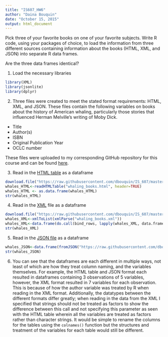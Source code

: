 ```yaml
---
title: "IS607_HW6"
author: "Daina Bouquin"
date: "October 15, 2015"
output: html_document
---
```


Pick three of your favorite books on one of your favorite subjects. Write R code, using your packages of choice, to load the information from three different sources containing information about the books (HTML, XML, and JSON) into separate R data frames.  

Are the three data frames identical?

1. Load the necessary libraries
```r
library(XML)
library(jsonlite)
library(dplyr)
```

2. Three files were created to meet the stated format requirements: HTML, XML, and JSON. These files contain the following variables on books about the history of American whaling, particularly those stories that influenced Herman Melville's writing of Moby Dick.  
  
* Title
* Author(s)
* ISBN
* Original Publication Year
* OCLC number
  
These files were uploaded to my corresponding GitHub repository for this course and can be found [here](https://github.com/dbouquin/IS_607).

3. Read in the [HTML table](https://raw.githubusercontent.com/dbouquin/IS_607/master/whaling_books.html) as a dataframe
```r
download.file("https://raw.githubusercontent.com/dbouquin/IS_607/master/whaling_books.html","whaling_books.html", method="curl")
whales_HTML<-readHTMLTable("whaling_books.html", header=TRUE)
whales_HTML <- as.data.frame(whales_HTML)
str(whales_HTML)
```

4. Read in the [XML](https://raw.githubusercontent.com/dbouquin/IS_607/master/whaling_books.xml","whaling_books.xml) file as a dataframe
```r
download.file("https://raw.githubusercontent.com/dbouquin/IS_607/master/whaling_books.xml","whaling_books.xml", method="curl")
whales_XML<-xmlToList(xmlParse("whaling_books.xml"))
whales_XML<-data.frame(do.call(bind_rows, lapply(whales_XML, data.frame, stringsAsFactors=FALSE)))
str(whales_XML)
```

5. Read in the [JSON file](https://raw.githubusercontent.com/dbouquin/IS_607/master/whaling_books.json) as a dataframe
```r
whales_JSON<-data.frame(fromJSON("https://raw.githubusercontent.com/dbouquin/IS_607/master/whaling_books.json"))
str(whales_JSON)
```
6. You can see that the dataframes are each different in multiple ways, not least of which are how they treat column naming, and the variables themselves. For example, the HTML table and JSON format each resulted in dataframes containing 3 observations of 5 variables, however, the XML format resulted in 7 variables for each observation. This is because of how the author variable was treated by R when reading in the XML format. Additionally, the datatypes between the different formats differ greatly; when reading in the data from the XML I specified that strings should not be treated as factors to show the difference between this call and not specifying this parameter as seen with the HTML table wherein all the variables are treated as factors rather than character strings. It would be simple to rename the columns for the tables using the `colnames()` function but the structures and treatment of the variables for each table would still be different.
